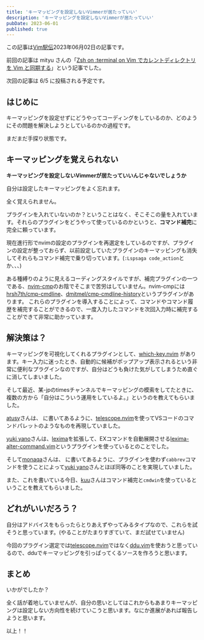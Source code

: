 ```yaml
---
title: 'キーマッピングを設定しないVimmerが居たっていい'
description: 'キーマッピングを設定しないVimmerが居たっていい'
pubDate: 2023-06-01
published: true
---
```


この記事は[Vim駅伝](https://vim-jp.org/ekiden/)2023年06月02日の記事です。

前回の記事は mityu さんの「[Zsh on :terminal on Vim でカレントディレクトリを Vim と同期する](https://zenn.dev/vim_jp/articles/sync-cwd-zsh-on-vim)」という記事でした。

次回の記事は 6/5 に投稿される予定です。

## はじめに

キーマッピングを設定せずにどうやってコーディングをしているのか、どのようにその問題を解決しようとしているのかの過程です。

まだまだ手探り状態です。

## キーマッピングを覚えられない

**キーマッピングを設定しないVimmerが居たっていいんじゃないでしょうか**

自分は設定したキーマッピングをよく忘れます。

全く覚えられません。

プラグインを入れていないのか？ということはなく、そこそこの量を入れています。それらのプラグインをどうやって使っているのかというと、**コマンド補完**に完全に頼っています。

現在進行形でnvimの設定のプラグインを再選定をしているのですが、プラグインの設定が整っておらず、以前設定していたプラグインのキーマッピングも消失してそれらもコマンド補完で乗り切っています。(`:Lspsaga code_action`とか、、、)

ある種縛りのように見えるコーディングスタイルですが、補完プラグインの一つである、[nvim-cmp](https://github.com/hrsh7th/nvim-cmp)のお陰でそこまで苦労はしていません。nvim-cmpには[hrsh7th/cmp-cmdline](https://github.com/hrsh7th/cmp-cmdline)、[dmitmel/cmp-cmdline-history](https://github.com/dmitmel/cmp-cmdline-history)というプラグインがあります。 これらのプラグインを導入することによって、コマンドやコマンド履歴を補完することができるので、一度入力したコマンドを次回入力時に補完することができて非常に助かっています。

## 解決策は？

キーマッピングを可視化してくれるプラグインとして、[which-key.nvim](https://github.com/folke/which-key.nvim) があります。キー入力に迷ったとき、自動的に候補がポップアップ表示されるという非常に便利なプラグインなのですが、自分はどうも負けた気がしてしまうため直ぐに消してしまいました。

そして最近、某-jpのtimesチャンネルでキーマッピングの模索をしてたときに、複数の方から「自分はこういう運用をしているよ。」というのを教えてもらいました。

[atusy](https://github.com/atusy)さんは、
<OG url="https://blog.atusy.net/2022/11/03/telescope-as-command-pallete" />
に書いてあるように、[telescope.nvim](https://github.com/nvim-telescope/telescope.nvim)を使ってVSコードのコマンドパレットのようなものを再現していました。

[yuki yano](https://github.com/yuki-yano)さんは、[lexima](https://github.com/cohama/lexima.vim)を拡張して、EXコマンドを自動展開させる[lexima-alter-command.vim](https://github.com/yuki-yano/lexima-alter-command.vim)というプラグインを使っているとのことでした。

そして[monaqa](https://github.com/monaqa)さんは、
<OG url="https://zenn.dev/monaqa/articles/2020-12-22-vim-abbrev" />
に書いてあるように、プラグインを使わず`cabbrev`コマンドを使うことによって[yuki yano](https://github.com/yuki-yano)さんとほぼ同等のことを実現していました。

また、これを書いている今日、[kuu](https://github.com/kuuote)さんはコマンド補完と`cmdwin`を使っているということを教えてもらいました。


## どれがいいだろう？
自分はアドバイスをもらったらとりあえずやってみるタイプなので、これらを試そうと思っています。(やることがたまりすぎていて、まだ試せていません)

今回のプラグイン選定では[telescope.nvim](https://github.com/nvim-telescope/telescope.nvim)ではなく[ddu.vim](https://github.com/Shougo/ddu.vim)を使おうと思っているので、dduでキーマッピングを引っぱってくるソースを作ろうと思います。

## まとめ
いかがでしたか？

全く話が着地していませんが、自分の思いとしてはこれからもあまりキーマッピングは設定しない方向性を続けていこうと思います。なにか進展があれば報告しようと思います。

以上！！
